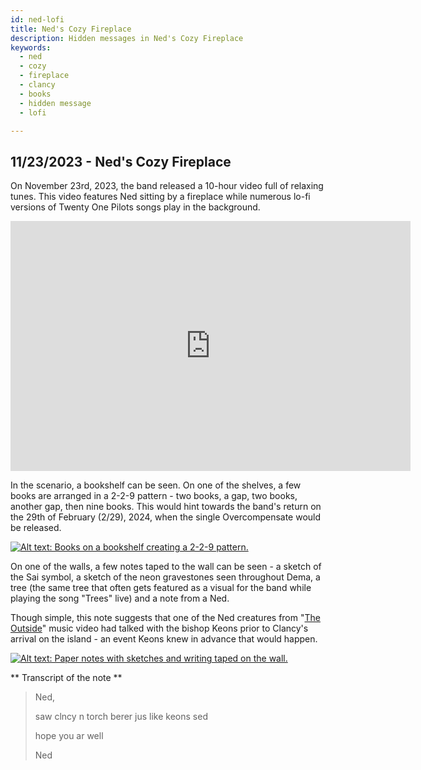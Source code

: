 ```yaml
---
id: ned-lofi
title: Ned's Cozy Fireplace
description: Hidden messages in Ned's Cozy Fireplace
keywords:
  - ned
  - cozy
  - fireplace
  - clancy
  - books
  - hidden message
  - lofi

---
```


## 11/23/2023 - Ned's Cozy Fireplace 

On November 23rd, 2023, the band released a 10-hour video full of relaxing tunes. This video features Ned sitting by a fireplace while numerous lo-fi versions of Twenty One Pilots songs play in the background.  


<iframe width="640" height="400" src="https://www.youtube.com/embed/s1K00Fiz_0Q" title="Ned&#39;s Cozy Fireplace - 10 Hours of Relaxing Twenty One Pilots Mixes" frameborder="0" allow="accelerometer; autoplay; clipboard-write; encrypted-media; gyroscope; picture-in-picture; web-share" allowfullscreen></iframe>

In the scenario, a bookshelf can be seen. On one of the shelves, a few books are arranged in a 2-2-9 pattern - two books, a gap, two books, another gap, then nine books. This would hint towards the band's return on the 29th of February (2/29), 2024, when the single Overcompensate would be released.

[![Alt text: Books on a bookshelf creating a 2-2-9 pattern.](./assets/nedbooks.png)](./assets/nedbooks.png)

On one of the walls, a few notes taped to the wall can be seen -  a sketch of the Sai symbol, a sketch of the neon gravestones seen throughout Dema, a tree (the same tree that often gets featured as a visual for the band while playing the song "Trees" live)  and a note from a Ned. 

Though simple, this note suggests that one of the Ned creatures from "[The Outside](https://www.youtube.com/watch?v=eNcvblM8-_o)" music video had talked with the bishop Keons prior to Clancy's arrival on the island - an event Keons knew in advance that would happen.

[![Alt text: Paper notes with sketches and writing taped on the wall.](./assets/nedfireplace.png)](./assets/nedfireplace.png)

** Transcript of the note **
> Ned,
>
> saw clncy n torch berer jus like keons sed
>
> hope you ar well
>
> Ned
